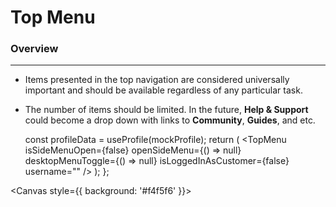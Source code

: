 

<Meta title="Components/Navigation/Top Menu" component={TopMenu} />

# Top Menu

### Overview

<hr />

- Items presented in the top navigation are considered universally important and should be available regardless of any particular task.
- The number of items should be limited. In the future, **Help & Support** could become a drop down with links to **Community**, **Guides**, and etc.

  const profileData = useProfile(mockProfile);
  return (
    <TopMenu
      isSideMenuOpen={false}
      openSideMenu={() => null}
      desktopMenuToggle={() => null}
      isLoggedInAsCustomer={false}
      username=""
    />
  );
};

<Canvas style={{ background: '#f4f5f6' }}>
  <Story name="Top Menu">
    <Template />
  </Story>
</Canvas>
